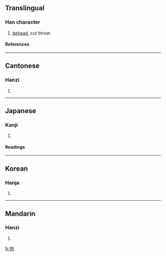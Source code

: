 ==Translingual==

===Han character===
{{Han char|rn=|rad=刀|as=04|sn=6|four=2220<sub>0</sub>|canj=心竹中弓 (PHLN)}}

# [[behead]], cut throat

====References====
{{Han ref|kx=0137.030|dkj=01879|dj=0308.090|hdz=10327.100|uh=520E|ud=21006|bh=A646|bd=42566}}
----
==Cantonese==
===Hanzi===
{{yue-hanzi|jyut=|y=man5}}
# {{defn|Cantonese}}
----
==Japanese==
===Kanji===
{{ja-kanji|grade=}}
# {{defn|Japanese}} 
====Readings====
{{ja-readings|on=[[ふん]] (fun), [[ぶん]] (bun)|kun=[[くびはねる]] (kubihaneru)}}
----
==Korean==
===Hanja===
{{ko-hanja|hangeul=문|rv=mun|mr=mun}}
# {{defn|Korean}}
----
==Mandarin==
===Hanzi===
{{cmn-hanzi|pin=[[wěn]] (wen3)|wg=wen<sup>3</sup>}}
# {{defn|Mandarin}}

[[fr:刎]]